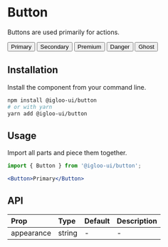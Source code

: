 # Button
Buttons are used primarily for actions.

<div>
  <Button>Primary</Button>
  <Button appearance="secondary">Secondary</Button>
  <Button appearance="premium">Premium</Button>
  <Button appearance="danger">Danger</Button>
  <Button appearance="ghost">Ghost</Button>
</div>

## Installation
Install the component from your command line.
```bash
npm install @igloo-ui/button
# or with yarn
yarn add @igloo-ui/button
```

## Usage
Import all parts and piece them together.

```jsx
import { Button } from '@igloo-ui/button';

<Button>Primary</Button>
```

## API
| Prop | Type | Default | Description |
|:---|:---|:---|:---|
| appearance | string | - | - |


